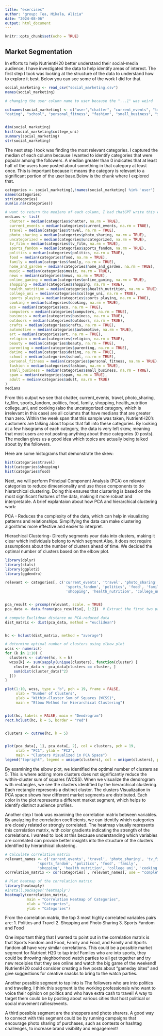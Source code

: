 ```yaml
---
title: "exercises"
author: "group: Tea, Mikala, Alicia"
date: "2024-08-06"
output: html_document
---
```


```r
knitr::opts_chunk$set(echo = TRUE)
```

## Market Segmentation

In efforts to help NutrientH20 better understand their social-media audience, I have investigated the data to help identify areas of interest. The first step I took was looking at the structure of the data to understand how to explore it best. Below you can see some of the work I did for that. 

```r
social_marketing <- read_csv("social_marketing.csv")
names(social_marketing)

# changing the user column name to user because the "...1" was weird

colnames(social_marketing) <- c("user","chatter", "current_events", "travel", "photo_sharing", "uncategorized",  "tv_film", "sports_fandom", "politics", "food", "family", "home_and_garden", "music", "news", "online_gaming", "shopping", "health_nutrition", "college_uni",  "sports_playing", "cooking", "eco", "computers", "business", "outdoors", "crafts", "automotive", "art", "religion", "beauty", "parenting", 
"dating", "school", "personal_fitness", "fashion", "small_business", "spam",  "adult")


dim(social_marketing)
hist(social_marketing$college_uni)
summary(social_marketing)
str(social_marketing)

```

The next step I took was finding the most relevant categories. I captured the median of each column because I wanted to identify categories that were popular among the followers. A median greater than 0 indicates that at least half of the users have posted about something in that category at least once. This is important because it means the category is relevant to a significant portion of the user base.Below is the chunk where I explored that. 

```r
categories <- social_marketing[,!names(social_marketing) %in% 'user']
names(categories)
str(categories)
sum(is.na(categories))

# want to return the medians of each column, I had chatGPT write this chunk for me because I didn't wanna write the same thing over and over because I couldn't get the for loop to work properly
medians <- list(
  chatter = median(categories$chatter, na.rm = TRUE),
  current_events = median(categories$current_events, na.rm = TRUE),
  travel = median(categories$travel, na.rm = TRUE),
  photo_sharing = median(categories$photo_sharing, na.rm = TRUE),
  uncategorized = median(categories$uncategorized, na.rm = TRUE),
  tv_film = median(categories$tv_film, na.rm = TRUE),
  sports_fandom = median(categories$sports_fandom, na.rm = TRUE),
  politics = median(categories$politics, na.rm = TRUE),
  food = median(categories$food, na.rm = TRUE),
  family = median(categories$family, na.rm = TRUE),
  home_and_garden = median(categories$home_and_garden, na.rm = TRUE),
  music = median(categories$music, na.rm = TRUE),
  news = median(categories$news, na.rm = TRUE),
  online_gaming = median(categories$online_gaming, na.rm = TRUE),
  shopping = median(categories$shopping, na.rm = TRUE),
  health_nutrition = median(categories$health_nutrition, na.rm = TRUE),
  college_uni = median(categories$college_uni, na.rm = TRUE),
  sports_playing = median(categories$sports_playing, na.rm = TRUE),
  cooking = median(categories$cooking, na.rm = TRUE),
  eco = median(categories$eco, na.rm = TRUE),
  computers = median(categories$computers, na.rm = TRUE),
  business = median(categories$business, na.rm = TRUE),
  outdoors = median(categories$outdoors, na.rm = TRUE),
  crafts = median(categories$crafts, na.rm = TRUE),
  automotive = median(categories$automotive, na.rm = TRUE),
  art = median(categories$art, na.rm = TRUE),
  religion = median(categories$religion, na.rm = TRUE),
  beauty = median(categories$beauty, na.rm = TRUE),
  parenting = median(categories$parenting, na.rm = TRUE),
  dating = median(categories$dating, na.rm = TRUE),
  school = median(categories$school, na.rm = TRUE),
  personal_fitness = median(categories$personal_fitness, na.rm = TRUE),
  fashion = median(categories$fashion, na.rm = TRUE),
  small_business = median(categories$small_business, na.rm = TRUE),
  spam = median(categories$spam, na.rm = TRUE),
  adult = median(categories$adult, na.rm = TRUE)
)
medians
```

From this output we see that chatter, current_events, travel, photo_sharing, tv_film, sports_fandom, politics, food, family, shopping, health_nutrition college_uni, and cooking (also the uncategorized category, which is irrelevant in this case) are all columns that have medians that are greater than zero. Within the week span that this sample was taken, NutrientH20's customers are  talking about topics that fall into these categories. By looking at a few hisograms of each category, the data is very left skew, meaning that most users are not posting anything about these categories (0 posts). The median gives us a good idea which topics are actually being talked about by the followers. 

Here are some histograms that demonstrate the skew:
```r
hist(categories$travel)
hist(categories$shopping)
hist(categories$food)
```

Next, we will perform Principal Component Analysis (PCA) on relevant categories to reduce dimesnionality and use those components to do hierarchical clustering. Doing this ensures that clustering is based on the most significant features of the data, making it more robust and interpretable. A brief explantaion about how PCA and hierarchical clustering work: 

PCA - Reduces the complexity of the data, which can help in visualizing patterns and relationships. Simplifying the data can make clustering algorithms more effective and easier to interpret.

Hierachical Clustering- Directly segments your data into clusters, making it clear which individuals belong to which segment.Also, it does not require assumptions about the number of clusters ahead of time. We decided the optimal number of clusters based on the elbow plot. 

```r
library(dplyr)
library(stats)
library(ggplot2)
library(ggdendro)
```

```r
relevant <- categories[, c('current_events', 'travel', 'photo_sharing', 'tv_film', 
                            'sports_fandom', 'politics', 'food', 'family', 
                            'shopping', 'health_nutrition', 'college_uni', 'cooking')]


pca_result <- prcomp(relevant, scale. = TRUE)
pca_data <- data.frame(pca_result$x[, 1:2])  # Extract the first two principal components

# compute Euclidean distance on PCA-reduced data
dist_matrix <- dist(pca_data, method = "euclidean")


hc <- hclust(dist_matrix, method = "average")

# determine optimal number of clusters using elbow plot
wcss <- numeric()
for (k in 1:10) {
  clusters <- cutree(hc, k = k)
  wcss[k] <- sum(sapply(unique(clusters), function(cluster) {
    cluster_data <- pca_data[clusters == cluster, ]
    sum(dist(cluster_data)^2)
  }))
}

plot(1:10, wcss, type = "b", pch = 19, frame = FALSE,
     xlab = "Number of Clusters",
     ylab = "Within-Cluster Sum of Squares (WCSS)",
     main = "Elbow Method for Hierarchical Clustering")


plot(hc, labels = FALSE, main = "Dendrogram")
rect.hclust(hc, k = 5, border = "red") 


clusters <- cutree(hc, k = 5)


plot(pca_data[, 1], pca_data[, 2], col = clusters, pch = 19,
     xlab = "PC1", ylab = "PC2",
     main = "Clusters Visualized in PCA Space")
legend("topright", legend = unique(clusters), col = unique(clusters), pch = 19)
```

By examining the elbow plot, we identified the optimal number of clusters as 5. This is where adding more clusters does not significantly reduce the within-cluster sum of squares (WCSS). When we visualize the dendrogram with rectangles, we see the clusters identified by the hierarchical clustering. Each rectangle represents a distinct cluster. The clusters Visualization in PCA space shows how different market segments are distributed. Each color in the plot represents a different market segment, which helps to identify distinct audience profiles.

Another step I took was examining the correlation matrix between variables. By analyzing the correlation coefficients, we can identify which categories are closely related or strongly correlated. The heatmap visually represents this correlation matrix, with color gradients indicating the strength of the correlations. I wanted to look at this because understanding which variables are correlated can provide better insights into the structure of the clusters identified by hierarchical clustering.

```r
# Calculate correlation matrix
relevant_names <- c('current_events', 'travel', 'photo_sharing', 'tv_film', 
               'sports_fandom', 'politics', 'food', 'family', 
               'shopping', 'health_nutrition', 'college_uni', 'cooking')
correlation_matrix <- cor(categories[ , relevant_names], use = "complete.obs")

# Plot heatmap of the correlation matrix
library(heatmaply)
#install.packages('heatmaply')
heatmaply(correlation_matrix, 
          main = "Correlation Heatmap of Categories",
          xlab = "Categories",
          ylab = "Categories")

```

From the correlation matrix, the top 3 most highly correlated variables pairs are:
1. Politics and Travel 
2. Shopping and Photo Sharing
3. Sports Fandom and Food 

One important thing that I wanted to point out in the correlation matrix is that Sports Fandom and Food, Family and Food, and Family and Sports fandom all have very similar correlations. This could be a possible market segment for Nutrient H20 to tap into! Familes who are into sports, they could be throwing nieghborhood watch parties to all get together and try new receipies that they see online and watch the big game of the weekend! NutrientH20 could consider creating a few posts about "gameday bites" and give suggestions for creative snacks to bring to the watch parties. 

Another possible segment to tap into is The followers who are into politics and traveling. I think this segment is the working professionals who want to voice their opinion on politics and who have extra cash to travel! A way to target them could be by posting about various cities that host political or social movement rallies/events. 

A third possible segment are the shoppers and photo sharers. A good way to connect with this segment could be by running campaigns that encourage photo sharing of purchases, such as contests or hashtag challenges, to increase brand visibility and engagement!

